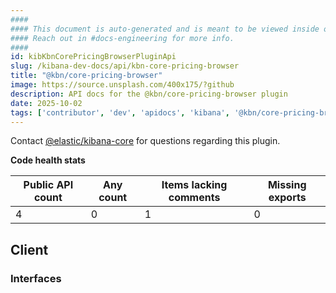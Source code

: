 ```yaml
---
####
#### This document is auto-generated and is meant to be viewed inside our experimental, new docs system.
#### Reach out in #docs-engineering for more info.
####
id: kibKbnCorePricingBrowserPluginApi
slug: /kibana-dev-docs/api/kbn-core-pricing-browser
title: "@kbn/core-pricing-browser"
image: https://source.unsplash.com/400x175/?github
description: API docs for the @kbn/core-pricing-browser plugin
date: 2025-10-02
tags: ['contributor', 'dev', 'apidocs', 'kibana', '@kbn/core-pricing-browser']
---
```




Contact [@elastic/kibana-core](https://github.com/orgs/elastic/teams/kibana-core) for questions regarding this plugin.

**Code health stats**

| Public API count  | Any count | Items lacking comments | Missing exports |
|-------------------|-----------|------------------------|-----------------|
| 4 | 0 | 1 | 0 |

## Client

### Interfaces
<DocDefinitionList data={kbnCorePricingBrowserObj.client.interfaces}/>

